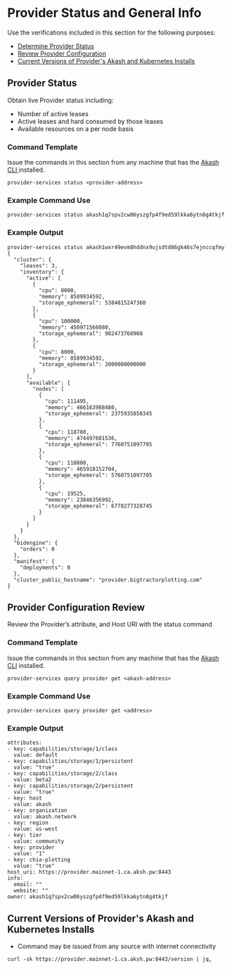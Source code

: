 # Provider Status and General Info

Use the verifications included in this section for the following purposes:

* [Determine Provider Status](provider-status-and-general-info.md#provider-status)
* [Review Provider Configuration](provider-status-and-general-info.md#provider-configuration-review)
* [Current Versions of Provider's Akash and Kubernetes Installs](provider-status-and-general-info.md#current-versions-of-providers-akash-and-kubernetes-installs)&#x20;

## Provider Status

Obtain live Provider status including:

* Number of active leases
* Active leases and hard consumed by those leases
* Available resources on a per node basis

### Command Template

Issue the commands in this section from any machine that has the [Akash CLI ](../../guides/cli/detailed-steps/)installed.

```
provider-services status <provider-address>
```

### Example Command Use

```
provider-services status akash1q7spv2cw06yszgfp4f9ed59lkka6ytn8g4tkjf
```

### Example Output

```
provider-services status akash1wxr49evm8hddnx9ujsdtd86gk46s7ejnccqfmy
{
  "cluster": {
    "leases": 3,
    "inventory": {
      "active": [
        {
          "cpu": 8000,
          "memory": 8589934592,
          "storage_ephemeral": 5384815247360
        },
        {
          "cpu": 100000,
          "memory": 450971566080,
          "storage_ephemeral": 982473768960
        },
        {
          "cpu": 8000,
          "memory": 8589934592,
          "storage_ephemeral": 2000000000000
        }
      ],
      "available": {
        "nodes": [
          {
            "cpu": 111495,
            "memory": 466163988480,
            "storage_ephemeral": 2375935850345
          },
          {
            "cpu": 118780,
            "memory": 474497601536,
            "storage_ephemeral": 7760751097705
          },
          {
            "cpu": 110800,
            "memory": 465918152704,
            "storage_ephemeral": 5760751097705
          },
          {
            "cpu": 19525,
            "memory": 23846356992,
            "storage_ephemeral": 6778277328745
          }
        ]
      }
    }
  },
  "bidengine": {
    "orders": 0
  },
  "manifest": {
    "deployments": 0
  },
  "cluster_public_hostname": "provider.bigtractorplotting.com"
}
```

## Provider Configuration Review

Review the Provider’s attribute, and Host URI with the status command

### Command Template

Issue the commands in this section from any machine that has the [Akash CLI](broken-reference) installed.

```
provider-services query provider get <akash-address>
```

### Example Command Use

```
provider-services query provider get <address>
```

### Example Output

```
attributes:
- key: capabilities/storage/1/class
  value: default
- key: capabilities/storage/1/persistent
  value: "true"
- key: capabilities/storage/2/class
  value: beta2
- key: capabilities/storage/2/persistent
  value: "true"
- key: host
  value: akash
- key: organization
  value: akash.network
- key: region
  value: us-west
- key: tier
  value: community
- key: provider
  value: "1"
- key: chia-plotting
  value: "true"
host_uri: https://provider.mainnet-1.ca.aksh.pw:8443
info:
  email: ""
  website: ""
owner: akash1q7spv2cw06yszgfp4f9ed59lkka6ytn8g4tkjf
```

## Current Versions of Provider's Akash and Kubernetes Installs

* Command may be issued from any source with internet connectivity

```
curl -sk https://provider.mainnet-1.ca.aksh.pw:8443/version | jq,    
```
